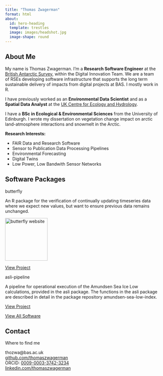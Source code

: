 ```yaml
---
title: "Thomas Zwagerman"
format: html
about: 
  id: hero-heading
  template: trestles
  image: images/headshot.jpg
  image-shape: round
---
```


## About Me

:::: {.card}
::: {.card-header}
:::
::: {.card-body}
::: {#hero-heading}
My name is Thomas Zwagerman. I'm a **Research Software Engineer** at the [British Antarctic Survey](https://www.bas.ac.uk/), within the Digital Innovation Team. We are a team of RSEs developing software infrastructure that supports the long term sustainable delivery of impacts from digital projects at BAS. I mostly work in R.

I have previously worked as an **Environmental Data Scientist** and as a **Spatial Data Analyst** at the [UK Centre for Ecology and Hydrology](https://www.ceh.ac.uk/).

I have a **BSc in Ecological & Environmental Sciences** from the University of Edinburgh. I wrote my dissertation on vegetation change impact on arctic land-atmosphere interactions and snowmelt in the Arctic.

**Research Interests:**

- FAIR Data and Research Software
- Sensor to Publication Data Processing Pipelines
- Environmental Forecasting
- Digital Twins
- Low Power, Low Bandwith Sensor Networks
:::
:::
::::

## Software Packages

::: {layout="[[1,1]]"}
:::: {.card}
::: {.card-header}
butterfly
:::
::: {.card-body}
An R package for the verification of continually updating timeseries data where we expect new values, but want to ensure previous data remains unchanged.

<a href="https://thomaszwagerman.github.io/butterfly/"><img src="https://raw.githubusercontent.com/thomaszwagerman/butterfly/refs/heads/main/inst/figures/logo.png" align="centre" height="139" alt="butterfly website" /></a>

[View Project](https://github.com/thomaszwagerman/butterfly){.btn .btn-primary}
:::
::::

:::: {.card}
::: {.card-header}
asli-pipeline
:::
::: {.card-body}
A pipeline for operational execution of the Amundsen Sea Ice Low calculations, provided in the asli package. The functions in the asli package are described in detail in the package repository amundsen-sea-low-index.

[View Project](https://github.com/antarctica/asli-pipeline){.btn .btn-primary}
:::
::::
:::

[View All Software](software.qmd){.btn .btn-primary}

## Contact {.text-center}

:::: {.card}
::: {.card-header}
Where to find me
:::
::: {.card-body}
<i class="fa fa-envelope"></i> thozwa@bas.ac.uk  
<i class="fa-brands fa-github"></i> [github.com/thomaszwagerman](https://github.com/thomaszwagerman)    
<i class="fa-brands fa-orcid"></i> ORCID: [0009-0003-3742-3234](https://orcid.org/my-orcid?orcid=0009-0003-3742-3234)   
<i class="fa-brands fa-linkedin"></i> [linkedin.com/thomaszwagerman](https://www.linkedin.com/in/thomaszwagerman/)    
:::
::::
